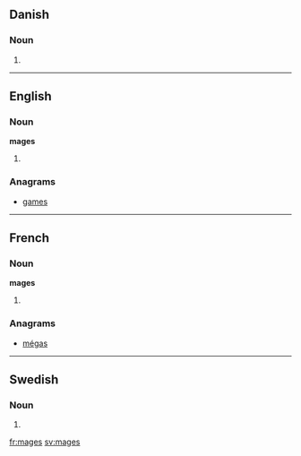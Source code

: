==Danish==

===Noun===
{{infl|da|noun form|g=c}}

# {{form of|genitive singular indefinite|mage|lang=da}}
----

==English==

===Noun===
'''mages'''

# {{plural of|mage|lang=en}}

===Anagrams===
* [[games#English|games]]

----

==French==

===Noun===
'''mages'''

# {{plural of|mage|lang=fr}}

===Anagrams===
* [[mégas#French|mégas]]

----

==Swedish==

===Noun===
{{infl|sv|noun form}}

# {{sv-noun-form-indef-gen|mage}}

[[fr:mages]]
[[sv:mages]]